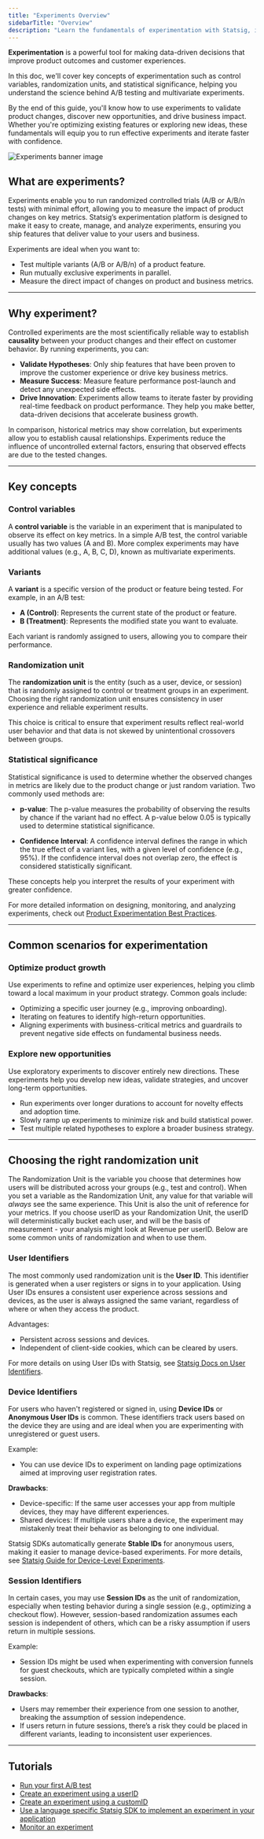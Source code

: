 ```yaml
---
title: "Experiments Overview"
sidebarTitle: "Overview"
description: "Learn the fundamentals of experimentation with Statsig, including key concepts, randomization units, and statistical significance."
---
```


**Experimentation** is a powerful tool for making data-driven decisions that improve product outcomes and customer experiences. 

In this doc, we'll cover key concepts of experimentation such as control variables, randomization units, and statistical significance, helping you understand the science behind A/B testing and multivariate experiments.

By the end of this guide, you'll know how to use experiments to validate product changes, discover new opportunities, and drive business impact. Whether you're optimizing existing features or exploring new ideas, these fundamentals will equip you to run effective experiments and iterate faster with confidence.

<Frame>
  <img src="/images/experiments-hero.png" alt="Experiments banner image" />
</Frame>

## What are experiments?

Experiments enable you to run randomized controlled trials (A/B or A/B/n tests) with minimal effort, allowing you to measure the impact of product changes on key metrics. Statsig’s experimentation platform is designed to make it easy to create, manage, and analyze experiments, ensuring you ship features that deliver value to your users and business.

Experiments are ideal when you want to:
- Test multiple variants (A/B or A/B/n) of a product feature.
- Run mutually exclusive experiments in parallel.
- Measure the direct impact of changes on product and business metrics.

---

## Why experiment?

Controlled experiments are the most scientifically reliable way to establish **causality** between your product changes and their effect on customer behavior. By running experiments, you can:

- **Validate Hypotheses**: Only ship features that have been proven to improve the customer experience or drive key business metrics.
- **Measure Success**: Measure feature performance post-launch and detect any unexpected side effects.
- **Drive Innovation**: Experiments allow teams to iterate faster by providing real-time feedback on product performance. They help you make better, data-driven decisions that accelerate business growth.

In comparison, historical metrics may show correlation, but experiments allow you to establish causal relationships. Experiments reduce the influence of uncontrolled external factors, ensuring that observed effects are due to the tested changes.

---

## Key concepts 

### Control variables

A **control variable** is the variable in an experiment that is manipulated to observe its effect on key metrics. In a simple A/B test, the control variable usually has two values (A and B). More complex experiments may have additional values (e.g., A, B, C, D), known as multivariate experiments.

### Variants

A **variant** is a specific version of the product or feature being tested. For example, in an A/B test:
- **A (Control)**: Represents the current state of the product or feature.
- **B (Treatment)**: Represents the modified state you want to evaluate.

Each variant is randomly assigned to users, allowing you to compare their performance.

### Randomization unit

The **randomization unit** is the entity (such as a user, device, or session) that is randomly assigned to control or treatment groups in an experiment. Choosing the right randomization unit ensures consistency in user experience and reliable experiment results.

This choice is critical to ensure that experiment results reflect real-world user behavior and that data is not skewed by unintentional crossovers between groups.

### Statistical significance

Statistical significance is used to determine whether the observed changes in metrics are likely due to the product change or just random variation. Two commonly used methods are:

- **p-value**: The p-value measures the probability of observing the results by chance if the variant had no effect. A p-value below 0.05 is typically used to determine statistical significance.
  
- **Confidence Interval**: A confidence interval defines the range in which the true effect of a variant lies, with a given level of confidence (e.g., 95%). If the confidence interval does not overlap zero, the effect is considered statistically significant.

These concepts help you interpret the results of your experiment with greater confidence.

For more detailed information on designing, monitoring, and analyzing experiments, check out [Product Experimentation Best Practices](https://statsig.com/blog/product-experimentation-best-practices).

---

## Common scenarios for experimentation

### Optimize product growth

Use experiments to refine and optimize user experiences, helping you climb toward a local maximum in your product strategy. Common goals include:
- Optimizing a specific user journey (e.g., improving onboarding).
- Iterating on features to identify high-return opportunities.
- Aligning experiments with business-critical metrics and guardrails to prevent negative side effects on fundamental business needs.

### Explore new opportunities

Use exploratory experiments to discover entirely new directions. These experiments help you develop new ideas, validate strategies, and uncover long-term opportunities.
- Run experiments over longer durations to account for novelty effects and adoption time.
- Slowly ramp up experiments to minimize risk and build statistical power.
- Test multiple related hypotheses to explore a broader business strategy.

---


## Choosing the right randomization unit

The Randomization Unit is the variable you choose that determines how users will be distributed across your groups (e.g., test and control). When you set a variable as the Randomization Unit, any value for that variable will *always* see the same experience. This Unit is also the unit of reference for your metrics. If you choose userID as your Randomization Unit, the userID will deterministically bucket each user, and will be the basis of measurement - your analysis might look at Revenue per userID. Below are some common units of randomization and when to use them.

### User Identifiers

The most commonly used randomization unit is the **User ID**. This identifier is generated when a user registers or signs in to your application. Using User IDs ensures a consistent user experience across sessions and devices, as the user is always assigned the same variant, regardless of where or when they access the product.

Advantages:
- Persistent across sessions and devices.
- Independent of client-side cookies, which can be cleared by users.

For more details on using User IDs with Statsig, see [Statsig Docs on User Identifiers](/concepts/user).

### Device Identifiers

For users who haven't registered or signed in, using **Device IDs** or **Anonymous User IDs** is common. These identifiers track users based on the device they are using and are ideal when you are experimenting with unregistered or guest users.

Example:
- You can use device IDs to experiment on landing page optimizations aimed at improving user registration rates.

**Drawbacks**:
- Device-specific: If the same user accesses your app from multiple devices, they may have different experiences.
- Shared devices: If multiple users share a device, the experiment may mistakenly treat their behavior as belonging to one individual.

Statsig SDKs automatically generate **Stable IDs** for anonymous users, making it easier to manage device-based experiments. For more details, see [Statsig Guide for Device-Level Experiments](/guides/first-device-level-experiment).

### Session Identifiers

In certain cases, you may use **Session IDs** as the unit of randomization, especially when testing behavior during a single session (e.g., optimizing a checkout flow). However, session-based randomization assumes each session is independent of others, which can be a risky assumption if users return in multiple sessions.

Example:
- Session IDs might be used when experimenting with conversion funnels for guest checkouts, which are typically completed within a single session.

**Drawbacks**:
- Users may remember their experience from one session to another, breaking the assumption of session independence.
- If users return in future sessions, there’s a risk they could be placed in different variants, leading to inconsistent user experiences.

---
## Tutorials
- [Run your first A/B test](/guides/abn-tests)
- [Create an experiment using a userID](/experiments-plus/create-new)
- [Create an experiment using a customID](/guides/experiment-on-custom-id-types)
- [Use a language specific Statsig SDK to implement an experiment in your application](/experiments-plus/implement)
- [Monitor an experiment](/experiments-plus/monitor)
